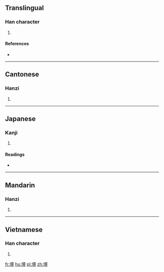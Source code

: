 ==Translingual==

===Han character===
{{Han char|rn=32|rad=土|as=11|sn=14|four=4412<sub>7</sub>|canj=土大心月 (GKPB)|ids=⿰[[土]][[帶]]}}

# {{defn|Han|sort=土11}}

====References====
* {{Han ref|kx=0237.220|dkj=05414|dj=0476.020|hdz=10478.140|uh=5886|ud=22662|bh=E15A|bd=57690}}

----

==Cantonese==

===Hanzi===
{{yue-hanzi|jyut=|y=dai3}}

# {{defn|lang=yue|sort=土11}}

----

==Japanese==

===Kanji===
{{ja-kanji|grade=|rs=土11}}

# {{defn|lang=ja|sort=土11}}

====Readings====
* {{ja-readings|on=[[てつ]] (tetsu), [[でち]] (dechi), [[てい]] (tei), [[たい]] (tai), [[だい]] (dai)|kun=[[たくはへる]] (takuhaheru), [[たくはへ]] (takuhahe), [[とめるつつみ]] (tomerutsutsumi)}}

----

==Mandarin==

===Hanzi===
{{cmn-hanzi|pin=[[dì]] ([[di4]])|wg=ti<sup>4</sup>}}

# {{defn|lang=cmn|sort=土11}}

----

==Vietnamese==

===Han character===
{{vi-hantu|[[đai]]|rs=土11}}

# {{defn|lang=vi|sort=土11}}

[[fr:墆]]
[[hu:墆]]
[[pl:墆]]
[[zh:墆]]